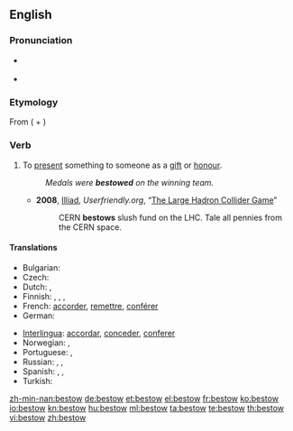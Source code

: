 ==English==

===Pronunciation===
* {{a|US|UK}} {{IPA|bɪˈstoʊ}}
* {{rhymes|əʊ}}

===Etymology===
From {{etyl|enm}} {{term|bistowen}} ({{term|be-}} + {{term|stowen}})

===Verb===
{{en-verb}}

# {{transitive}} To [[present]] something to someone as a [[gift]] or [[honour]].
#: ''Medals were '''bestowed''' on the winning team.''
#* '''2008''', [[w:J. D. Frazer|Illiad]], ''Userfriendly.org'', “[http://ars.userfriendly.org/cartoons/?id=20080928 The Large Hadron Collider Game]”
#*: CERN '''bestows''' slush fund on the LHC.  Tale all pennies from the CERN space.

====Translations====
{{trans-top|present a thing as a gift or honour}}
* Bulgarian: {{t|bg|дарявам}}
* Czech: {{t-|cs|udělit}}
* Dutch: {{t+|nl|toekennen}}, {{t+|nl|schenken}}
* Finnish: {{t+|fi|lahjoittaa}}, {{t+|fi|myöntää}}, {{t+|fi|suoda}}, {{t-|fi|ojentaa}}
* French: [[accorder]], [[remettre]], [[conférer]] {{i|in some formulations only}}
* German: {{t+|de|schenken}}
{{trans-mid}}
* [[Interlingua]]: [[accordar]], [[conceder]], [[conferer]]
* Norwegian: {{t+|no|forære}}, {{t+|no|skjenke}}
* Portuguese: {{t+|pt|conceder}},  {{t+|pt|conferir}}
* Russian: {{t+|ru|преподносить}}, {{t+|ru|вручать}}, {{t+|ru|дарить}}
* Spanish: {{t+|es|acordar}}, {{t-|es|conceder}}, {{t+|es|conferir}}
* Turkish: {{t|tr|sunmak}}
{{trans-bottom}}

[[zh-min-nan:bestow]]
[[de:bestow]]
[[et:bestow]]
[[el:bestow]]
[[fr:bestow]]
[[ko:bestow]]
[[io:bestow]]
[[kn:bestow]]
[[hu:bestow]]
[[ml:bestow]]
[[ta:bestow]]
[[te:bestow]]
[[th:bestow]]
[[vi:bestow]]
[[zh:bestow]]